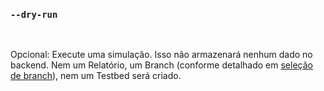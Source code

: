 ### `--dry-run`

<br />

Opcional: Execute uma simulação. Isso não armazenará nenhum dado no backend. Nem um Relatório, um Branch (conforme detalhado em [seleção de branch](/pt/docs/explanation/branch-selection/)), nem um Testbed será criado.